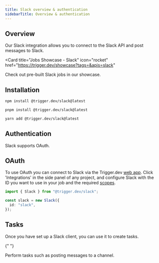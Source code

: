 ```yaml
---
title: Slack overview & authentication
sidebarTitle: Overview & authentication
---
```


## Overview

Our Slack integration allows you to connect to the Slack API and post messages to Slack.

<Card
  title="Jobs Showcase - Slack"
  icon="rocket"
  href="https://trigger.dev/showcase?tags=&apis=slack"
>
  Check out pre-built Slack jobs in our showcase.
</Card>

## Installation

<CodeGroup>

```bash npm
npm install @trigger.dev/slack@latest
```

```bash pnpm
pnpm install @trigger.dev/slack@latest
```

```bash yarn
yarn add @trigger.dev/slack@latest
```

</CodeGroup>

## Authentication

Slack supports OAuth.

## OAuth

To use OAuth you can connect to Slack via the Trigger.dev [web app](https://cloud.trigger.dev). Click 'Integrations' in the side panel of any project, and configure Slack with the ID you want to use in your job and the required [scopes](https://api.slack.com/scopes).

```ts
import { Slack } from "@trigger.dev/slack";

const slack = new Slack({
  id: "slack",
});
```

## Tasks

Once you have set up a Slack client, you can use it to create tasks.

{" "}

<Card title="Tasks" icon="sparkles" href="/integrations/apis/slack-tasks">
  Perform tasks such as posting messages to a channel.
</Card>
